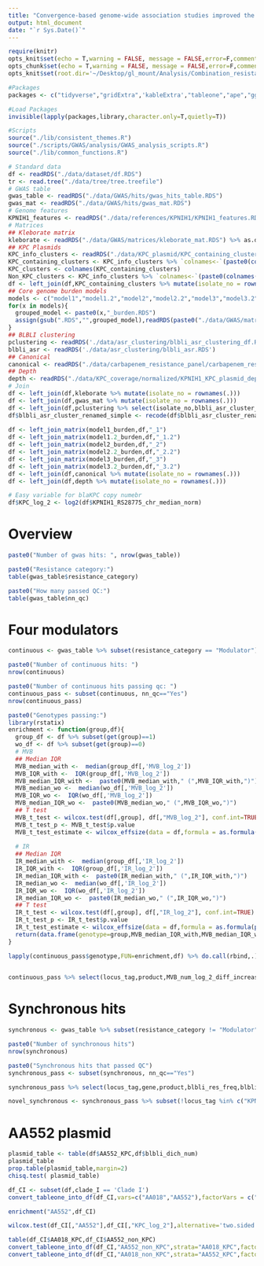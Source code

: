 ```yaml
---
title: "Convergence-based genome-wide association studies improved the explanation of BL/BLI resistance and illuminated distinct pathways to resistance across clades"
output: html_document
date: "`r Sys.Date()`"
---
```


```r
require(knitr)
opts_knit$set(echo = T,warning = FALSE, message = FALSE,error=F,comment=NA)
opts_chunk$set(echo = T,warning = FALSE, message = FALSE,error=F,comment=NA)
opts_knit$set(root.dir='~/Desktop/gl_mount/Analysis/Combination_resistance/pre-intro-blbli-resistance-ms/')
```

```r
#Packages
packages <- c("tidyverse","gridExtra",'kableExtra',"tableone","ape","ggtree")

#Load Packages
invisible(lapply(packages,library,character.only=T,quietly=T))

#Scripts
source("./lib/consistent_themes.R")
source("./scripts/GWAS/analysis/GWAS_analysis_scripts.R")
source("./lib/common_functions.R")
```

```r
# Standard data
df <- readRDS("./data/dataset/df.RDS")
tr <- read.tree("./data/tree/tree.treefile")
# GWAS table
gwas_table <- readRDS("./data/GWAS/hits/gwas_hits_table.RDS")
gwas_mat <- readRDS("./data/GWAS/hits/gwas_mat.RDS")
# Genome features
KPNIH1_features <- readRDS("./data/references/KPNIH1/KPNIH1_features.RDS")
# Matrices
## Kleborate matrix
kleborate <- readRDS("./data/GWAS/matrices/kleborate_mat.RDS") %>% as.data.frame 
## KPC Plasmids 
KPC_info_clusters <- readRDS("./data/KPC_plasmid/KPC_containing_clusters_mat.RDS") %>% as.data.frame 
KPC_containing_clusters <- KPC_info_clusters %>% `colnames<-`(paste0(colnames(.),"_KPC")) %>% {ifelse(.=="KPC Plasmid",1,0)} %>% as.data.frame%>% select_if(colSums(.)>0)
KPC_clusters <- colnames(KPC_containing_clusters)
Non_KPC_clusters <- KPC_info_clusters %>% `colnames<-`(paste0(colnames(.),"_non_KPC")) %>% {ifelse(.=="Non-KPC plasmid",1,0)} %>% as.data.frame %>% select_if(colSums(.)>0)
df <- left_join(df,KPC_containing_clusters %>% mutate(isolate_no = rownames(.))) %>% left_join(Non_KPC_clusters %>% mutate(isolate_no = rownames(.)))
## Core genome burden models
models <- c("model1","model1.2","model2","model2.2","model3","model3.2")
for(x in models){
  grouped_model <- paste0(x,"_burden.RDS")
  assign(gsub(".RDS","",grouped_model),readRDS(paste0("./data/GWAS/matrices/",grouped_model)) %>% as.data.frame)
}
## BLBLI clustering
pclustering <- readRDS('./data/asr_clustering/blbli_asr_clustering_df.RDS')
blbli_asr <- readRDS('./data/asr_clustering/blbli_asr.RDS')
## Canonical
canonical <- readRDS("./data/carbapenem_resistance_panel/carbapenem_resistance_panel_matrix.RDS")
## Depth
depth <- readRDS("./data/KPC_coverage/normalized/KPNIH1_KPC_plasmid_depth_by_feature_median_chromosome_normalized.RDS")
# Join
df <- left_join(df,kleborate %>% mutate(isolate_no = rownames(.)))
df <- left_join(df,gwas_mat %>% mutate(isolate_no = rownames(.))) 
df <- left_join(df,pclustering %>% select(isolate_no,blbli_asr_cluster_renamed))
df$blbli_asr_cluster_renamed_simple <- recode(df$blbli_asr_cluster_renamed,"No Feature"="Susceptible" )
   
df <- left_join_matrix(model1_burden,df,"_1")
df <- left_join_matrix(model1.2_burden,df,"_1.2")
df <- left_join_matrix(model2_burden,df,"_2")
df <- left_join_matrix(model2.2_burden,df,"_2.2")
df <- left_join_matrix(model3_burden,df,"_3")
df <- left_join_matrix(model3.2_burden,df,"_3.2")
df <- left_join(df,canonical %>% mutate(isolate_no = rownames(.))) 
df <- left_join(df,depth %>% mutate(isolate_no = rownames(.)))

# Easy variable for blaKPC copy numebr
df$KPC_log_2 <- log2(df$KPNIH1_RS28775_chr_median_norm)
```

# Overview
```r
paste0("Number of gwas hits: ", nrow(gwas_table))

paste0("Resistance category:")
table(gwas_table$resistance_category)

paste0("How many passed QC:")
table(gwas_table$nn_qc)
```

# Four modulators
```r
continuous <- gwas_table %>% subset(resistance_category == "Modulator")

paste0("Number of continuous hits: ")
nrow(continuous)

paste0("Number of continuous hits passing qc: ")
continuous_pass <- subset(continuous, nn_qc=="Yes")
nrow(continuous_pass)

paste0("Genotypes passing:") 
library(rstatix)
enrichment <- function(group,df){
  group_df <- df %>% subset(get(group)==1)
  wo_df <- df %>% subset(get(group)==0)
  # MVB
  ## Median IQR
  MVB_median_with <-  median(group_df[,'MVB_log_2'])
  MVB_IQR_with <-  IQR(group_df[,'MVB_log_2'])
  MVB_median_IQR_with <-  paste0(MVB_median_with," (",MVB_IQR_with,")")  
  MVB_median_wo <-  median(wo_df[,'MVB_log_2'])
  MVB_IQR_wo <-  IQR(wo_df[,'MVB_log_2'])
  MVB_median_IQR_wo <-  paste0(MVB_median_wo," (",MVB_IQR_wo,")") 
  ## T test
  MVB_t_test <- wilcox.test(df[,group], df[,"MVB_log_2"], conf.int=TRUE)    
  MVB_t_test_p <- MVB_t_test$p.value
  MVB_t_test_estimate <- wilcox_effsize(data = df,formula = as.formula(paste0("MVB_log_2","~",group)),paired = F) %>% .$effsize
  
  # IR
  ## Median IQR
  IR_median_with <-  median(group_df[,'IR_log_2'])
  IR_IQR_with <-  IQR(group_df[,'IR_log_2'])
  IR_median_IQR_with <-  paste0(IR_median_with," (",IR_IQR_with,")")  
  IR_median_wo <-  median(wo_df[,'IR_log_2'])
  IR_IQR_wo <-  IQR(wo_df[,'IR_log_2'])
  IR_median_IQR_wo <-  paste0(IR_median_wo," (",IR_IQR_wo,")")  
  ## T test
  IR_t_test <- wilcox.test(df[,group], df[,"IR_log_2"], conf.int=TRUE) 
  IR_t_test_p <- IR_t_test$p.value
  IR_t_test_estimate <- wilcox_effsize(data = df,formula = as.formula(paste0("IR_log_2","~",group)),paired = F) %>% .$effsize
  return(data.frame(genotype=group,MVB_median_IQR_with,MVB_median_IQR_wo,MVB_t_test_estimate,MVB_t_test_p,IR_median_IQR_with,IR_median_IQR_wo,IR_t_test_estimate,IR_t_test_p))
}

lapply(continuous_pass$genotype,FUN=enrichment,df) %>% do.call(rbind,.) %>% favorite_kable
  

continuous_pass %>% select(locus_tag,product,MVB_num_log_2_diff_increase_prop,MVB_num_log_2_diff_decrease_prop,MVB_num_log_2_diff_median,MVB_num_log_2_diff_range,IR_num_log_2_diff_increase_prop,IR_num_log_2_diff_decrease_prop,IR_num_log_2_diff_median,IR_num_log_2_diff_range,genotype,sig_tests,sig_phenotypes)  %>% favorite_kable
```

# Synchronous hits
```r
synchronous <- gwas_table %>% subset(resistance_category != "Modulator")

paste0("Number of synchronous hits")
nrow(synchronous)

paste0("Synchronous hits that passed QC")
synchronous_pass <- subset(synchronous, nn_qc=="Yes")

synchronous_pass %>% select(locus_tag,gene,product,blbli_res_freq,blbli_sus_freq,`Singleton_prop`,blbli_dich_num_binary_diff_gain_prop,blbli_dich_num_binary_diff_loss_prop,best_model,genotype)  %>% favorite_kable

novel_synchronous <- synchronous_pass %>% subset(!locus_tag %in% c("KPNIH1_RS18665","KPNIH1_RS07805")) %>% .$genotype
```

# AA552 plasmid
```r
plasmid_table <- table(df$AA552_KPC,df$blbli_dich_num) 
plasmid_table
prop.table(plasmid_table,margin=2)
chisq.test( plasmid_table) 
```

```r
df_CI <- subset(df,clade_I == 'Clade I')
convert_tableone_into_df(df_CI,vars=c("AA018","AA552"),factorVars = c("AA018","AA552"))

enrichment("AA552",df_CI)

wilcox.test(df_CI[,"AA552"],df_CI[,"KPC_log_2"],alternative='two.sided')
```

```r
table(df_CI$AA018_KPC,df_CI$AA552_non_KPC)
convert_tableone_into_df(df_CI,"AA552_non_KPC",strata="AA018_KPC",factorVars = "AA552_non_KPC",outcome_names = c("Absent","Present"))
convert_tableone_into_df(df_CI,"AA018_non_KPC",strata="AA552_KPC",factorVars = "AA018_non_KPC",outcome_names = c("Absent","Present"))
```